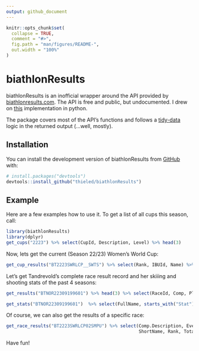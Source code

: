 ```yaml
---
output: github_document
---
```


<!-- README.md is generated from README.Rmd. Please edit that file -->

```r
knitr::opts_chunk$set(
  collapse = TRUE,
  comment = "#>",
  fig.path = "man/figures/README-",
  out.width = "100%"
)
```

# biathlonResults

<!-- badges: start -->
<!-- badges: end -->

biathlonResults is an inofficial wrapper around the API provided by [biathlonresults.com](https://biathlonresults.com/). The API is free and public, but undocumented. I drew on [this](https://github.com/prtkv/biathlonresults/blob/master/biathlonresults/api.py) implementation in python.

The package covers most of the API's functions and follows a [tidy-data](https://r4ds.had.co.nz/tidy-data.html) logic in the returned output (...well, mostly).


## Installation

You can install the development version of biathlonResults from [GitHub](https://github.com/) with:

``` r
# install.packages("devtools")
devtools::install_github("thieled/biathlonResults")
```

## Example

Here are a few examples how to use it. To get a list of all cups this season, call:

```r
library(biathlonResults)
library(dplyr)
get_cups("2223") %>% select(CupId, Description, Level) %>% head(3)
```
Now, lets get the current (Season 22/23) Women's World Cup:
```r
get_cup_results("BT2223SWRLCP__SWTS") %>% select(Rank, IBUId, Name) %>% head(3)
```

Let's get Tandrevold's complete race result record and her skiiing and shooting stats of the past 4 seasons:
```r
get_results("BTNOR22309199601") %>% head(3) %>% select(RaceId, Comp, Place, Rank, Pen, Shootings)

get_stats("BTNOR22309199601")  %>% select(FullName, starts_with("Stat"))
```
Of course, we can also get the results of a specific race:
```r
get_race_results("BT2223SWRLCP02SMPU") %>% select(Comp.Description, Event.Organizer,
                                                  ShortName, Rank, TotalTime, Behind, Shootings) %>% head()
```

Have fun!
